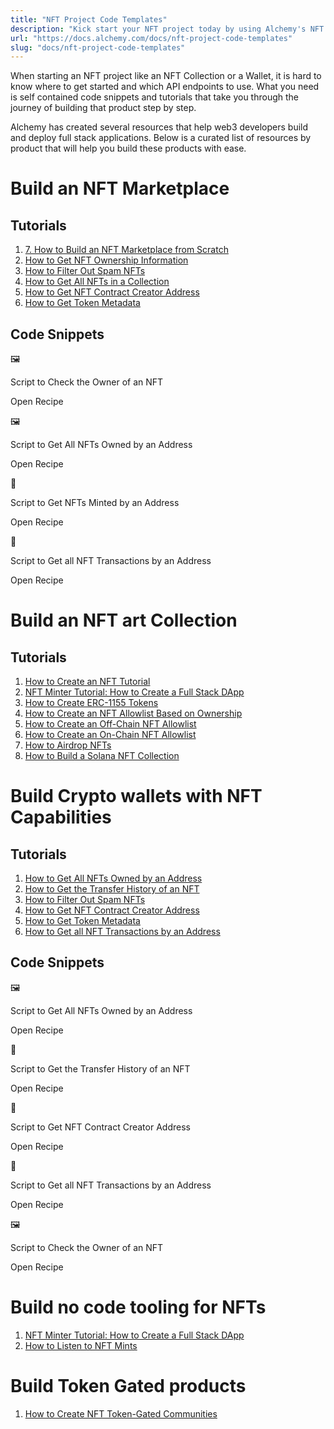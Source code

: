 ```yaml
---
title: "NFT Project Code Templates"
description: "Kick start your NFT project today by using Alchemy's NFT API Code Snippets and Tutorials"
url: "https://docs.alchemy.com/docs/nft-project-code-templates"
slug: "docs/nft-project-code-templates"
---
```


When starting an NFT project like an NFT Collection or a Wallet, it is hard to know where to get started and which API endpoints to use. What you need is self contained code snippets and tutorials that take you through the journey of building that product step by step.

Alchemy has created several resources that help web3 developers build and deploy full stack applications. Below is a curated list of resources by product that will help you build these products with ease.

# Build an NFT Marketplace

## Tutorials

1. [7. How to Build an NFT Marketplace from Scratch](/docs/how-to-build-an-nft-marketplace-from-scratch)
2. [How to Get NFT Ownership Information](/docs/how-to-get-nft-ownership-information)
3. [How to Filter Out Spam NFTs](/docs/how-to-filter-out-spam-nfts)
4. [How to Get All NFTs in a Collection](/docs/how-to-get-all-nfts-in-a-collection)
5. [How to Get NFT Contract Creator Address](/docs/how-to-get-nft-contract-creator-address)
6. [How to Get Token Metadata](/docs/how-to-get-token-metadata)

## Code Snippets

🖼️

Script to Check the Owner of an NFT

Open Recipe

🖼️

Script to Get All NFTs Owned by an Address

Open Recipe

🔄

Script to Get NFTs Minted by an Address

Open Recipe

🔄

Script to Get all NFT Transactions by an Address

Open Recipe

# Build an NFT art Collection

## Tutorials

1. [How to Create an NFT Tutorial](/docs/how-to-create-an-nft)
2. [NFT Minter Tutorial: How to Create a Full Stack DApp](/docs/nft-minter)
3. [How to Create ERC-1155 Tokens](/docs/how-to-create-erc-1155-tokens)
4. [How to Create an NFT Allowlist Based on Ownership](/docs/how-to-create-allowlists-based-on-nft-ownership)
5. [How to Create an Off-Chain NFT Allowlist](/docs/how-to-create-an-off-chain-nft-allowlist)
6. [How to Create an On-Chain NFT Allowlist](/docs/how-to-create-an-on-chain-nft-allowlist)
7. [How to Airdrop NFTs](/docs/how-to-airdrop-nfts)
8. [How to Build a Solana NFT Collection](/docs/how-to-build-a-solana-nft-collection)

# Build Crypto wallets with NFT Capabilities

## Tutorials

1. [How to Get All NFTs Owned by an Address](/docs/how-to-get-all-nfts-owned-by-an-address)
2. [How to Get the Transfer History of an NFT](/docs/how-to-get-the-transfer-history-of-an-nft)
3. [How to Filter Out Spam NFTs](/docs/how-to-filter-out-spam-nfts)
4. [How to Get NFT Contract Creator Address](/docs/how-to-get-nft-contract-creator-address)
5. [How to Get Token Metadata](/docs/how-to-get-token-metadata)
6. [How to Get all NFT Transactions by an Address](/docs/how-to-get-all-nft-transactions-by-an-address)

## Code Snippets

🖼️

Script to Get All NFTs Owned by an Address

Open Recipe

🔄

Script to Get the Transfer History of an NFT

Open Recipe

📖

Script to Get NFT Contract Creator Address

Open Recipe

🔄

Script to Get all NFT Transactions by an Address

Open Recipe

🖼️

Script to Check the Owner of an NFT

Open Recipe

# Build no code tooling for NFTs

1. [NFT Minter Tutorial: How to Create a Full Stack DApp](/docs/nft-minter)
2. [How to Listen to NFT Mints](/docs/how-to-listen-to-nft-mints)

# Build Token Gated products

1. [How to Create NFT Token-Gated Communities](/docs/how-to-create-nft-token-gated-communities-with-the-alchemy-nft-api)
